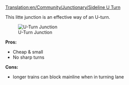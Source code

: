 [[Translation:en/Community/Junctionary/Sideline U Turn]]
{{en/Community/Junctionary/Navigation}}

This litte junction is an effective way of an U-turn.

[[File:en/Community/Junctionary/Mainline u turn.png|center|frame|U-Turn Junction]]

'''Pros:'''
*Cheap & small
*No sharp turns

'''Cons:'''
*longer trains can block mainline when in turning lane